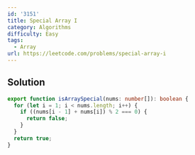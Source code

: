 ```yaml
---
id: '3151'
title: Special Array I
category: Algorithms
difficulty: Easy
tags:
  - Array
url: https://leetcode.com/problems/special-array-i
---
```


## Solution

```typescript filename="solution.ts" copy
export function isArraySpecial(nums: number[]): boolean {
  for (let i = 1; i < nums.length; i++) {
    if ((nums[i - 1] + nums[i]) % 2 === 0) {
      return false;
    }
  }
  return true;
}
```

